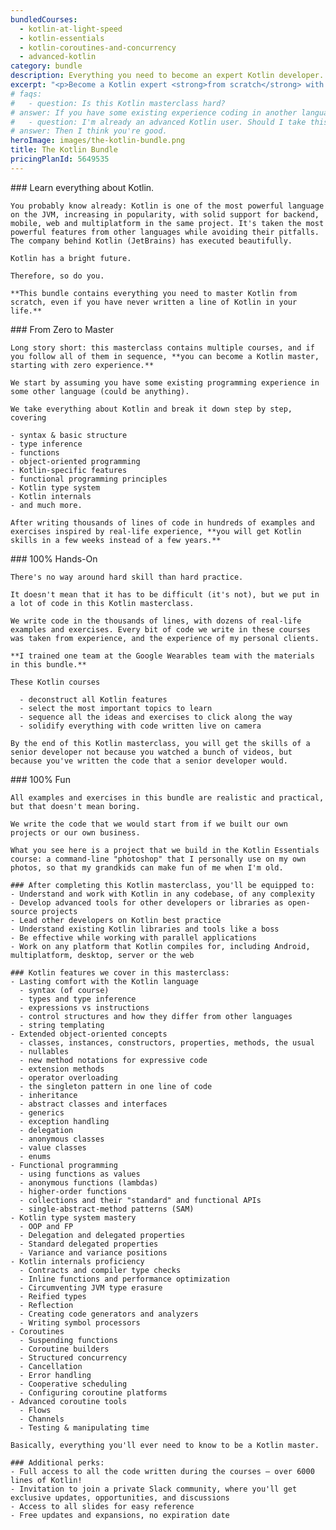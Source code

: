 ```yaml
---
bundledCourses:
  - kotlin-at-light-speed
  - kotlin-essentials
  - kotlin-coroutines-and-concurrency
  - advanced-kotlin
category: bundle
description: Everything you need to become an expert Kotlin developer. Master Kotlin through clear lessons, practical exercises, and a smooth learning curve. Ideal for those with some programming experience, this bundle will take you from zero to hero.
excerpt: "<p>Become a Kotlin expert <strong>from scratch</strong> with our <strong>all-inclusive course bundle</strong>: master everything you need in one complete package, at a discount</p>"
# faqs:
#   - question: Is this Kotlin masterclass hard?
# answer: If you have some existing experience coding in another language, this bundle will give you a consistent brain stretch, but not so much that you burn out. If you're stuck on something, we're happy to help in our private community.
#   - question: I'm already an advanced Kotlin user. Should I take this bundle?
# answer: Then I think you're good.
heroImage: images/the-kotlin-bundle.png
title: The Kotlin Bundle
pricingPlanId: 5649535
---
```



<CourseLayout>
  <Fragment slot="goal">
    ### Learn everything about Kotlin.

    You probably know already: Kotlin is one of the most powerful language on the JVM, increasing in popularity, with solid support for backend, mobile, web and multiplatform in the same project. It's taken the most powerful features from other languages while avoiding their pitfalls. The company behind Kotlin (JetBrains) has executed beautifully.

    Kotlin has a bright future.

    Therefore, so do you.

    **This bundle contains everything you need to master Kotlin from scratch, even if you have never written a line of Kotlin in your life.**

  </Fragment>
  <Fragment slot="feature1">
    ### From Zero to Master

    Long story short: this masterclass contains multiple courses, and if you follow all of them in sequence, **you can become a Kotlin master, starting with zero experience.**

    We start by assuming you have some existing programming experience in some other language (could be anything).

    We take everything about Kotlin and break it down step by step, covering

    - syntax & basic structure
    - type inference
    - functions
    - object-oriented programming
    - Kotlin-specific features
    - functional programming principles
    - Kotlin type system
    - Kotlin internals
    - and much more.

    After writing thousands of lines of code in hundreds of examples and exercises inspired by real-life experience, **you will get Kotlin skills in a few weeks instead of a few years.**

  </Fragment>
  <Fragment slot="feature2">
    ### 100% Hands-On

    There's no way around hard skill than hard practice.

    It doesn't mean that it has to be difficult (it's not), but we put in a lot of code in this Kotlin masterclass.

    We write code in the thousands of lines, with dozens of real-life examples and exercises. Every bit of code we write in these courses was taken from experience, and the experience of my personal clients.

    **I trained one team at the Google Wearables team with the materials in this bundle.**

    These Kotlin courses

      - deconstruct all Kotlin features
      - select the most important topics to learn
      - sequence all the ideas and exercises to click along the way
      - solidify everything with code written live on camera

    By the end of this Kotlin masterclass, you will get the skills of a senior developer not because you watched a bunch of videos, but because you've written the code that a senior developer would.

  </Fragment>
  <Fragment slot="feature3">
    ### 100% Fun

    All examples and exercises in this bundle are realistic and practical, but that doesn't mean boring.

    We write the code that we would start from if we built our own projects or our own business.

    What you see here is a project that we build in the Kotlin Essentials course: a command-line "photoshop" that I personally use on my own photos, so that my grandkids can make fun of me when I'm old.

  </Fragment>
  <Fragment slot="skills">

    ### After completing this Kotlin masterclass, you'll be equipped to:
    - Understand and work with Kotlin in any codebase, of any complexity
    - Develop advanced tools for other developers or libraries as open-source projects
    - Lead other developers on Kotlin best practice
    - Understand existing Kotlin libraries and tools like a boss
    - Be effective while working with parallel applications
    - Work on any platform that Kotlin compiles for, including Android, multiplatform, desktop, server or the web

    ### Kotlin features we cover in this masterclass:
    - Lasting comfort with the Kotlin language
      - syntax (of course)
      - types and type inference
      - expressions vs instructions
      - control structures and how they differ from other languages
      - string templating
    - Extended object-oriented concepts
      - classes, instances, constructors, properties, methods, the usual
      - nullables
      - new method notations for expressive code
      - extension methods
      - operator overloading
      - the singleton pattern in one line of code
      - inheritance
      - abstract classes and interfaces
      - generics
      - exception handling
      - delegation
      - anonymous classes
      - value classes
      - enums
    - Functional programming
      - using functions as values
      - anonymous functions (lambdas)
      - higher-order functions
      - collections and their "standard" and functional APIs
      - single-abstract-method patterns (SAM)
    - Kotlin type system mastery
      - OOP and FP
      - Delegation and delegated properties
      - Standard delegated properties
      - Variance and variance positions
    - Kotlin internals proficiency
      - Contracts and compiler type checks
      - Inline functions and performance optimization
      - Circumventing JVM type erasure
      - Reified types
      - Reflection
      - Creating code generators and analyzers
      - Writing symbol processors
    - Coroutines
      - Suspending functions
      - Coroutine builders
      - Structured concurrency
      - Cancellation
      - Error handling
      - Cooperative scheduling
      - Configuring coroutine platforms
    - Advanced coroutine tools
      - Flows
      - Channels
      - Testing & manipulating time

    Basically, everything you'll ever need to know to be a Kotlin master.

    ### Additional perks:
    - Full access to all the code written during the courses — over 6000 lines of Kotlin!
    - Invitation to join a private Slack community, where you'll get exclusive updates, opportunities, and discussions
    - Access to all slides for easy reference
    - Free updates and expansions, no expiration date

  </Fragment>
</CourseLayout>
